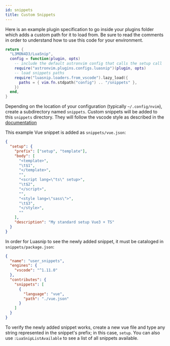 ```yaml
---
id: snippets
title: Custom Snippets
---
```


Here is an example plugin specification to go inside your plugins folder which adds a custom path for it to load from. Be sure to read the comments in order to understand how to use this code for your environment.

```lua title="lua/plugins/luasnip.lua"
return {
  "L3MON4D3/LuaSnip",
  config = function(plugin, opts)
    -- include the default astronvim config that calls the setup call
    require("astronvim.plugins.configs.luasnip")(plugin, opts)
    -- load snippets paths
    require("luasnip.loaders.from_vscode").lazy_load({
      paths = { vim.fn.stdpath("config") .. "/snippets" },
    })
  end,
}
```

Depending on the location of your configuration (typically `~/.config/nvim`), create a subdirectory named `snippets`.
Custom snippets will be added to this `snippets` directory. They will follow the vscode style as described in the [documentation](https://github.com/l3mon4d3/luasnip/blob/master/DOC.md#vs-code)

This example Vue snippet is added as `snippets/vue.json`:

```json title="snippets/vue.json"
{
  "setup": {
    "prefix": ["setup", "template"],
    "body": [
      "<template>",
      "\t$1",
      "</template>",
      "",
      "<script lang=\"ts\" setup>",
      "\t$2",
      "</script>",
      "",
      "<style lang=\"sass\">",
      "\t$3",
      "</style>",
      ""
    ],
    "description": "My standard setup Vue3 + TS"
  }
}
```

In order for Luasnip to see the newly added snippet, it must be cataloged in `snippets/package.json`:

```json title="snippets/package.json"
{
  "name": "user_snippets",
  "engines": {
    "vscode": "^1.11.0"
  },
  "contributes": {
    "snippets": [
      {
        "language": "vue",
        "path": "./vue.json"
      }
    ]
  }
}
```

To verify the newly added snippet works, create a new vue file and type any string represented in the snippet's prefix; in this case, `setup`. You can also use `:LuaSnipListAvailable` to see a list of all snippets available.
